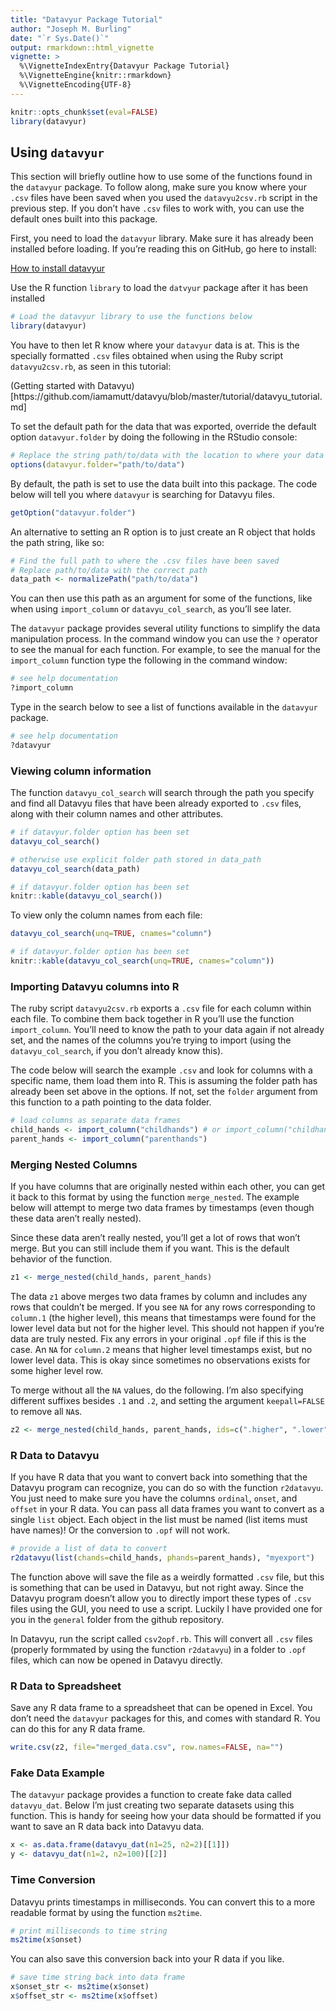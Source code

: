 ```yaml
---
title: "Datavyur Package Tutorial"
author: "Joseph M. Burling"
date: "`r Sys.Date()`"
output: rmarkdown::html_vignette
vignette: >
  %\VignetteIndexEntry{Datavyur Package Tutorial}
  %\VignetteEngine{knitr::rmarkdown}
  %\VignetteEncoding{UTF-8}
---
```


```r
knitr::opts_chunk$set(eval=FALSE)
library(datavyur)
```


## Using `datavyur`

This section will briefly outline how to use some of the functions found in the `datavyur` package.
To follow along, make sure you know where your `.csv` files have been saved when you used the `datavyu2csv.rb` script in the previous step. If you don't have `.csv` files to work with, you can use the default ones built into this package.

First, you need to load the `datavyur` library. Make sure it has already been installed before loading. If you're reading this on GitHub, go here to install: 

[How to install datavyur](https://github.com/iamamutt/datavyu#how-to-install)

Use the R function `library` to load the `datvyur` package after it has been installed

```r
# Load the datavyur library to use the functions below
library(datavyur)
```

You have to then let R know where your `datavyur` data is at. This is the specially formatted `.csv` files obtained when using the Ruby script `datavyu2csv.rb`, as seen in this tutorial:

(Getting started with Datavyu)[https://github.com/iamamutt/datavyu/blob/master/tutorial/datavyu_tutorial.md]

To set the default path for the data that was exported, override the default option `datavyur.folder` by doing the following in the RStudio console:

```r
# Replace the string path/to/data with the location to where your data is located, relative to working directory.
options(datavyur.folder="path/to/data")
```

By default, the path is set to use the data built into this package. The code below will tell you where `datavyur` is searching for Datavyu files.

```r
getOption("datavyur.folder")
```

An alternative to setting an R option is to just create an R object that holds the path string, like so:

```r
# Find the full path to where the .csv files have been saved
# Replace path/to/data with the correct path
data_path <- normalizePath("path/to/data")
```

You can then use this path as an argument for some of the functions, like when using `import_column` or `datavyu_col_search`, as you'll see later.

The `datavyur` package provides several utility functions to simplify the data manipulation process. In the command window you can use the `?` operator to see the manual for each function. For example, to see the manual for the `import_column` function type the following in the command window:

```r
# see help documentation
?import_column
```

Type in the search below to see a list of functions available in the `datavyur` package.

```r
# see help documentation
?datavyur
```

### Viewing column information

The function `datavyu_col_search` will search through the path you specify and find all Datavyu files that have been already exported to `.csv` files, along with their column names and other attributes.

```r
# if datavyur.folder option has been set
datavyu_col_search()

# otherwise use explicit folder path stored in data_path
datavyu_col_search(data_path)
```

```r
# if datavyur.folder option has been set
knitr::kable(datavyu_col_search())
```

To view only the column names from each file:

```r
datavyu_col_search(unq=TRUE, cnames="column")
```

```r
# if datavyur.folder option has been set
knitr::kable(datavyu_col_search(unq=TRUE, cnames="column"))
```


### Importing Datavyu columns into R

The ruby script `datavyu2csv.rb` exports a `.csv` file for each column within each file. To combine them back together in R you'll use the function `import_column`. You'll need to know the path to your data again if not already set, and the names of the columns you're trying to import (using the `datavyu_col_search`, if you don't already know this).

The code below will search the example `.csv` and look for columns with a specific name, them load them into R. This is assuming the folder path has already been set above in the options. If not, set the `folder` argument from this function to a path pointing to the data folder.

```r
# load columns as separate data frames
child_hands <- import_column("childhands") # or import_column("childhands", data_path)
parent_hands <- import_column("parenthands")
```

### Merging Nested Columns

If you have columns that are originally nested within each other, you can get it back to this format by using the function `merge_nested`. The example below will attempt to merge two data frames by timestamps (even though these data aren't really nested).

Since these data aren't really nested, you'll get a lot of rows that won't merge. But you can still include them if you want. This is the default behavior of the function.

```r
z1 <- merge_nested(child_hands, parent_hands)
```

The data `z1` above merges two data frames by column and includes any rows that couldn't be merged. If you see `NA` for any rows corresponding to `column.1` (the higher level), this means that timestamps were found for the lower level data but not for the higher level. This should not happen if you're data are truly nested. Fix any errors in your original `.opf` file if this is the case. An `NA` for `column.2` means that higher level timestamps exist, but no lower level data. This is okay since sometimes no observations exists for some higher level row.

To merge without all the `NA` values, do the following. I'm also specifying different suffixes besides `.1` and `.2`, and setting the argument `keepall=FALSE` to remove all `NA`s.

```r
z2 <- merge_nested(child_hands, parent_hands, ids=c(".higher", ".lower"), keepall=FALSE)
```

### R Data to Datavyu

If you have R data that you want to convert back into something that the Datavyu program can recognize, you can do so with the function `r2datavyu`. You just need to make sure you have the columns `ordinal`, `onset`, and `offset` in your R data. You can pass all data frames you want to convert as a single `list` object. Each object in the list must be named (list items must have names)! Or the conversion to `.opf` will not work.

```r
# provide a list of data to convert
r2datavyu(list(chands=child_hands, phands=parent_hands), "myexport")
```

The function above will save the file as a weirdly formatted `.csv` file, but this is something that can be used in Datavyu, but not right away. Since the Datavyu program doesn't allow you to directly import these types of `.csv` files using the GUI, you need to use a script. Luckily I have provided one for you in the `general` folder from the github repository.

In Datavyu, run the script called `csv2opf.rb`. This will convert all `.csv` files (properly formmated by using the function `r2datavyu`) in a folder to `.opf` files, which can now be opened in Datavyu directly.

### R Data to Spreadsheet

Save any R data frame to a spreadsheet that can be opened in Excel. You don't need the `datavyur` packages for this, and comes with standard R. You can do this for any R data frame.

```r
write.csv(z2, file="merged_data.csv", row.names=FALSE, na="")
```

### Fake Data Example

The `datavyur` package provides a function to create fake data called `datavyu_dat`. Below I'm just creating two separate datasets using this function. This is handy for seeing how your data should be formatted if you want to save an R data back into Datavyu data.

```r
x <- as.data.frame(datavyu_dat(n1=25, n2=2)[[1]])
y <- datavyu_dat(n1=2, n2=100)[[2]]
```

### Time Conversion

Datavyu prints timestamps in milliseconds. You can convert this to a more readable format by using the function `ms2time`.

```r
# print milliseconds to time string
ms2time(x$onset)
```

You can also save this conversion back into your R data if you like.

```r
# save time string back into data frame
x$onset_str <- ms2time(x$onset)
x$offset_str <- ms2time(x$offset)
```

